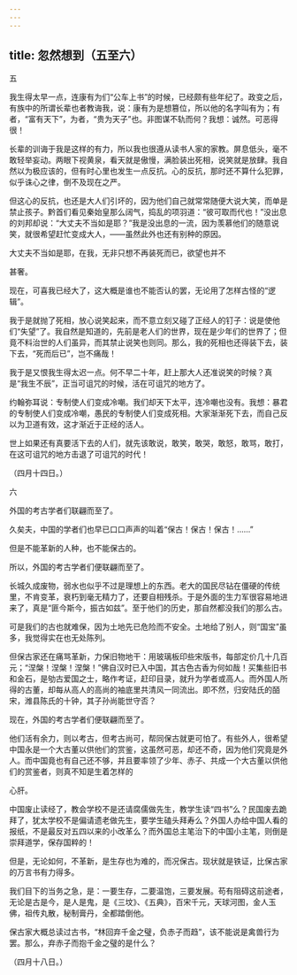 ```yaml
---
---
---
```

title: 忽然想到（五至六）
---



五

我生得太早一点，连康有为们“公车上书”的时候，已经颇有些年纪了。政变之后，有族中的所谓长辈也者教诲我，说：康有为是想篡位，所以他的名字叫有为；有者，“富有天下”，为者，“贵为天子”也。非图谋不轨而何？我想：诚然。可恶得很！

长辈的训诲于我是这样的有力，所以我也很遵从读书人家的家教。屏息低头，毫不敢轻举妄动。两眼下视黄泉，看天就是傲慢，满脸装出死相，说笑就是放肆。我自然以为极应该的，但有时心里也发生一点反抗。心的反抗，那时还不算什么犯罪，似乎诛心之律，倒不及现在之严。

但这心的反抗，也还是大人们引坏的，因为他们自己就常常随便大说大笑，而单是禁止孩子。黔首们看见秦始皇那么阔气，捣乱的项羽道：“彼可取而代也！”没出息的刘邦却说：“大丈夫不当如是耶？”我是没出息的一流，因为羡慕他们的随意说笑，就很希望赶忙变成大人，——虽然此外也还有别种的原因。

大丈夫不当如是耶，在我，无非只想不再装死而已，欲望也并不

甚奢。

现在，可喜我已经大了，这大概是谁也不能否认的罢，无论用了怎样古怪的“逻辑”。

我于是就抛了死相，放心说笑起来，而不意立刻又碰了正经人的钉子：说是使他们“失望”了。我自然是知道的，先前是老人们的世界，现在是少年们的世界了；但竟不料治世的人们虽异，而其禁止说笑也则同。那么，我的死相也还得装下去，装下去，“死而后已”，岂不痛哉！

我于是又恨我生得太迟一点。何不早二十年，赶上那大人还准说笑的时候？真是“我生不辰”，正当可诅咒的时候，活在可诅咒的地方了。

约翰弥耳说：专制使人们变成冷嘲。我们却天下太平，连冷嘲也没有。我想：暴君的专制使人们变成冷嘲，愚民的专制使人们变成死相。大家渐渐死下去，而自己反以为卫道有效，这才渐近于正经的活人。

世上如果还有真要活下去的人们，就先该敢说，敢笑，敢哭，敢怒，敢骂，敢打，在这可诅咒的地方击退了可诅咒的时代！

（四月十四日。）

六

外国的考古学者们联翩而至了。

久矣夫，中国的学者们也早已口口声声的叫着“保古！保古！保古！……”

但是不能革新的人种，也不能保古的。

所以，外国的考古学者们便联翩而至了。

长城久成废物，弱水也似乎不过是理想上的东西。老大的国民尽钻在僵硬的传统里，不肯变革，衰朽到毫无精力了，还要自相残杀。于是外面的生力军很容易地进来了，真是“匪今斯今，振古如兹”。至于他们的历史，那自然都没我们的那么古。

可是我们的古也就难保，因为土地先已危险而不安全。土地给了别人，则“国宝”虽多，我觉得实在也无处陈列。

但保古家还在痛骂革新，力保旧物地干：用玻璃板印些宋版书，每部定价几十几百元；“涅槃！涅槃！涅槃！”佛自汉时已入中国，其古色古香为何如哉！买集些旧书和金石，是劬古爱国之士，略作考证，赶印目录，就升为学者或高人。而外国人所得的古董，却每从高人的高尚的袖底里共清风一同流出。即不然，归安陆氏的皕宋，潍县陈氏的十钟，其子孙尚能世守否？

现在，外国的考古学者们便联翩而至了。

他们活有余力，则以考古，但考古尚可，帮同保古就更可怕了。有些外人，很希望中国永是一个大古董以供他们的赏鉴，这虽然可恶，却还不奇，因为他们究竟是外人。而中国竟也有自己还不够，并且要率领了少年、赤子、共成一个大古董以供他们的赏鉴者，则真不知是生着怎样的

心肝。

中国废止读经了，教会学校不是还请腐儒做先生，教学生读“四书”么？民国废去跪拜了，犹太学校不是偏请遗老做先生，要学生磕头拜寿么？外国人办给中国人看的报纸，不是最反对五四以来的小改革么？而外国总主笔治下的中国小主笔，则倒是崇拜道学，保存国粹的！

但是，无论如何，不革新，是生存也为难的，而况保古。现状就是铁证，比保古家的万言书有力得多。

我们目下的当务之急，是：一要生存，二要温饱，三要发展。苟有阻碍这前途者，无论是古是今，是人是鬼，是《三坟》、《五典》，百宋千元，天球河图，金人玉佛，祖传丸散，秘制膏丹，全都踏倒他。

保古家大概总读过古书，“林回弃千金之璧，负赤子而趋”，该不能说是禽兽行为罢。那么，弃赤子而抱千金之璧的是什么？

（四月十八日。）
